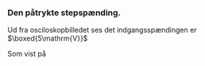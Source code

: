### Den påtrykte stepspænding.

Ud fra osciloskopbilledet ses det indgangsspændingen er $\boxed{5\mathrm{V}}$

Som vist på 
